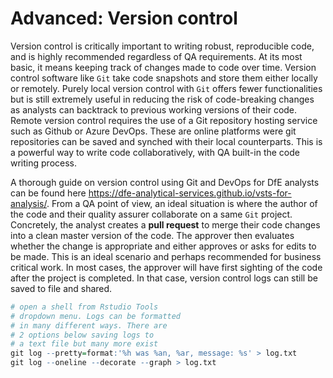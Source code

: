 # Advanced: Version control{#VC} 

Version control is critically important to writing robust, reproducible code, and is highly recommended regardless of QA requirements. At its most basic, it means keeping track of changes made to code over time. Version control software like `Git` take code snapshots and store them either locally or remotely. Purely local version control with `Git` offers fewer functionalities but is still extremely useful in reducing the risk of code-breaking changes as analysts can backtrack to previous working versions of their code. Remote version control requires the use of a Git repository hosting service such as Github or Azure DevOps. These are online platforms were git repositories can be saved and synched with their local counterparts. This is a powerful way to write code collaboratively, with QA built-in the code writing process. 

A thorough guide on version control using Git and DevOps for DfE analysts can be found here <https://dfe-analytical-services.github.io/vsts-for-analysis/>. From a QA point of view, an ideal situation is where the author of the code and their quality assurer collaborate on a same `Git` project. Concretely, the analyst creates a **pull request** to merge their code changes into a clean master version of the code. The approver then evaluates whether the change is appropriate and either approves or asks for edits to be made. This is an ideal scenario and perhaps recommended for business critical work. In most cases, the approver will have first sighting of the code after the project is completed. In that case, version control logs can still be saved to file and shared. 

```r
# open a shell from Rstudio Tools
# dropdown menu. Logs can be formatted
# in many different ways. There are 
# 2 options below saving logs to 
# a text file but many more exist
git log --pretty=format:'%h was %an, %ar, message: %s' > log.txt
git log --oneline --decorate --graph > log.txt

```
